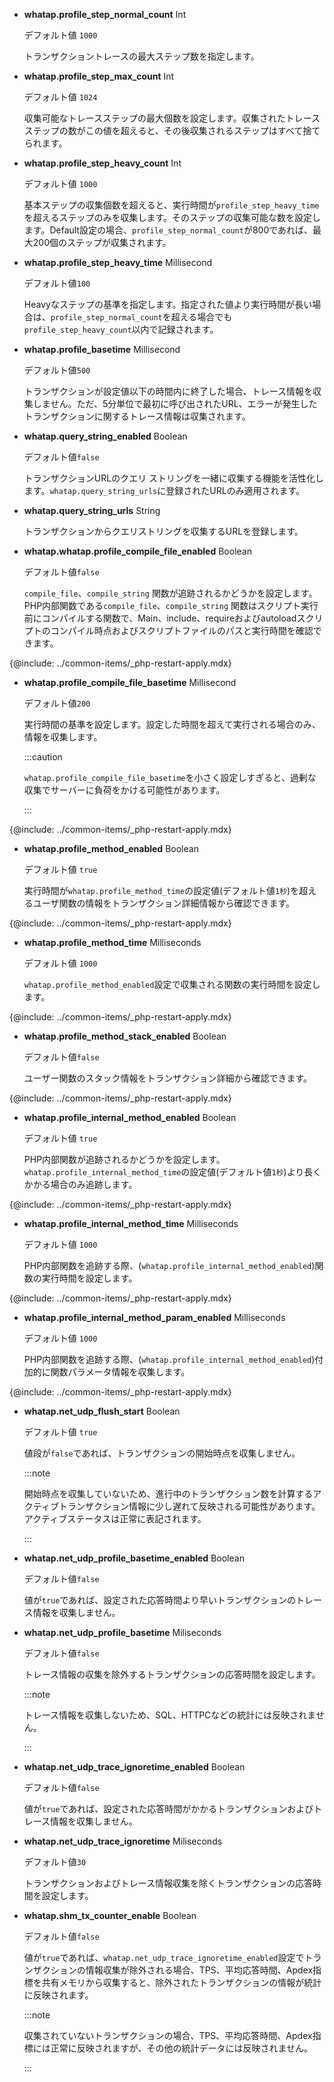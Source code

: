 - **whatap.profile_step_normal_count** <span class='type'>Int</span>

  デフォルト値 `1000`

  トランザクショントレースの最大ステップ数を指定します。

- **whatap.profile_step_max_count** <span class='type'>Int</span>

  デフォルト値 `1024`

  収集可能なトレースステップの最大個数を設定します。収集されたトレースステップの数がこの値を超えると、その後収集されるステップはすべて捨てられます。

- **whatap.profile_step_heavy_count** <span class='type'>Int</span>

  デフォルト値 `1000`

  基本ステップの収集個数を超えると、実行時間が`profile_step_heavy_time`を超えるステップのみを収集します。そのステップの収集可能な数を設定します。Default設定の場合、`profile_step_normal_count`が800であれば、最大200個のステップが収集されます。

- **whatap.profile_step_heavy_time** <span class='type'>Millisecond</span> <!-- 문장 부자연스러움 -->

  デフォルト値`100`

  Heavyなステップの基準を指定します。指定された値より実行時間が長い場合は、`profile_step_normal_count`を超える場合でも`profile_step_heavy_count`以内で記録されます。

- **whatap.profile_basetime** <span class='type'>Millisecond</span>

  デフォルト値`500`

  トランザクションが設定値以下の時間内に終了した場合、トレース情報を収集しません。ただ、5分単位で最初に呼び出されたURL、エラーが発生したトランザクションに関するトレース情報は収集されます。

- **whatap.query_string_enabled** <span class='type'>Boolean</span>

  デフォルト値`false`

  トランザクションURLのクエリ ストリングを一緒に収集する機能を活性化します。`whatap.query_string_urls`に登録されたURLのみ適用されます。

- **whatap.query_string_urls** <span class='type'>String</span>

  トランザクションからクエリストリングを収集するURLを登録します。

- **whatap.whatap.profile_compile_file_enabled** <span class='type'>Boolean</span>

  デフォルト値`false`

  `compile_file`、`compile_string` 関数が追跡されるかどうかを設定します。PHP内部関数である`compile_file`、`compile_string` 関数はスクリプト実行前にコンパイルする関数で、Main、include、requireおよびautoloadスクリプトのコンパイル時点およびスクリプトファイルのパスと実行時間を確認できます。

{@include: ../common-items/_php-restart-apply.mdx}

- **whatap.profile_compile_file_basetime** <span class='type'>Millisecond</span>

  デフォルト値`200`

  実行時間の基準を設定します。設定した時間を超えて実行される場合のみ、情報を収集します。

  :::caution

  `whatap.profile_compile_file_basetime`を小さく設定しすぎると、過剰な収集でサーバーに負荷をかける可能性があります。

  :::

{@include: ../common-items/_php-restart-apply.mdx}

- **whatap.profile_method_enabled** <span class='type'>Boolean</span>

  デフォルト値 `true`

  実行時間が`whatap.profile_method_time`の設定値(デフォルト値`1秒`)を超えるユーザ関数の情報をトランザクション詳細情報から確認できます。

{@include: ../common-items/_php-restart-apply.mdx}

- **whatap.profile_method_time** <span class='type'>Milliseconds</span>

  デフォルト値 `1000`

  `whatap.profile_method_enabled`設定で収集される関数の実行時間を設定します。 

{@include: ../common-items/_php-restart-apply.mdx}

- **whatap.profile_method_stack_enabled** <span class='type'>Boolean</span>

  デフォルト値`false`

  ユーザー関数のスタック情報をトランザクション詳細から確認できます。

{@include: ../common-items/_php-restart-apply.mdx}

- **whatap.profile_internal_method_enabled** <span class='type'>Boolean</span>

  デフォルト値 `true`

  PHP内部関数が追跡されるかどうかを設定します。`whatap.profile_internal_method_time`の設定値(デフォルト値`1秒`)より長くかかる場合のみ追跡します。 

{@include: ../common-items/_php-restart-apply.mdx}

- **whatap.profile_internal_method_time** <span class='type'>Milliseconds</span> <!-- 두 개가 어떻게 다른지? 0309 수정완-->

  デフォルト値 `1000`

  PHP内部関数を追跡する際、(`whatap.profile_internal_method_enabled`)関数の実行時間を設定します。 

{@include: ../common-items/_php-restart-apply.mdx}

- **whatap.profile_internal_method_param_enabled** <span class='type'>Milliseconds</span>

  デフォルト値 `1000`

  PHP内部関数を追跡する際、(`whatap.profile_internal_method_enabled`)付加的に関数パラメータ情報を収集します。

{@include: ../common-items/_php-restart-apply.mdx}

- **whatap.net_udp_flush_start** <span class='type'>Boolean</span>

  デフォルト値 `true`

  値段が`false`であれば、トランザクションの開始時点を収集しません。

  :::note

  開始時点を収集していないため、進行中のトランザクション数を計算するアクティブトランザクション情報に少し遅れて反映される可能性があります。アクティブステータスは正常に表記されます。

  :::

- **whatap.net_udp_profile_basetime_enabled** <span class='type'>Boolean</span>

  デフォルト値`false`

  値が`true`であれば、設定された応答時間より早いトランザクションのトレース情報を収集しません。

- **whatap.net_udp_profile_basetime** <span class='type'>Miliseconds</span>

  デフォルト値`false`

  トレース情報の収集を除外するトランザクションの応答時間を設定します。

  :::note

  トレース情報を収集しないため、SQL、HTTPCなどの統計には反映されません。

  :::

- **whatap.net_udp_trace_ignoretime_enabled** <span class='type'>Boolean</span>

  デフォルト値`false`

  値が`true`であれば、設定された応答時間がかかるトランザクションおよびトレース情報を収集しません。

- **whatap.net_udp_trace_ignoretime** <span class='type'>Miliseconds</span>

  デフォルト値`30`

  トランザクションおよびトレース情報収集を除くトランザクションの応答時間を設定します。

- **whatap.shm_tx_counter_enable** <span class='type'>Boolean</span>

  デフォルト値`false`

  値が`true`であれば、`whatap.net_udp_trace_ignoretime_enabled`設定でトランザクションの情報収集が除外される場合、TPS、平均応答時間、Apdex指標を共有メモリから収集すると、除外されたトランザクションの情報が統計に反映されます。

  :::note

  収集されていないトランザクションの場合、TPS、平均応答時間、Apdex指標には正常に反映されますが、その他の統計データには反映されません。

  :::
